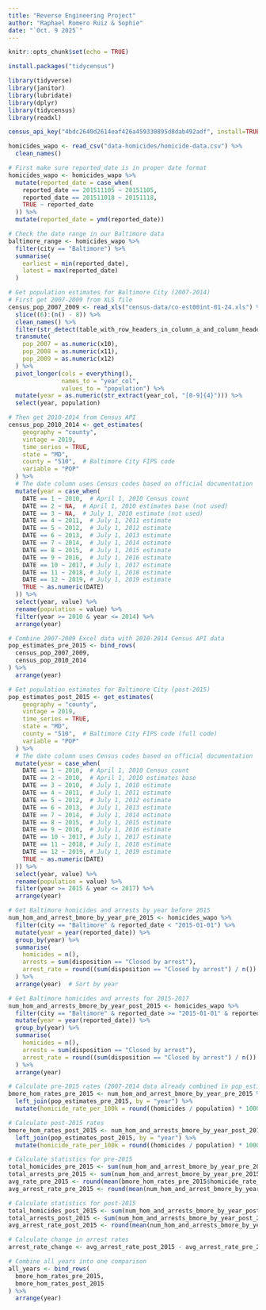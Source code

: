 ```yaml
---
title: "Reverse Engineering Project"
author: "Raphael Romero Ruiz & Sophie"
date: "`Oct. 9 2025`"
---
```


```r
knitr::opts_chunk$set(echo = TRUE)
```

```r
install.packages("tidycensus")
```
```r
library(tidyverse)
library(janitor)
library(lubridate)
library(dplyr)
library(tidycensus)
library(readxl)

census_api_key("4bdc2640d2614eaf426a459330895d8dab492adf", install=TRUE)
```

```r
homicides_wapo <- read_csv("data-homicides/homicide-data.csv") %>% 
  clean_names()
```

```r
# First make sure reported_date is in proper date format
homicides_wapo <- homicides_wapo %>%
  mutate(reported_date = case_when(
    reported_date == 201511105 ~ 20151105,
    reported_date == 201511018 ~ 20151118, 
    TRUE ~ reported_date
  )) %>%
  mutate(reported_date = ymd(reported_date))
```


```r
# Check the date range in our Baltimore data
baltimore_range <- homicides_wapo %>%
  filter(city == "Baltimore") %>%
  summarise(
    earliest = min(reported_date),
    latest = max(reported_date)
  )
```

```r
# Get population estimates for Baltimore City (2007-2014)
# First get 2007-2009 from XLS file
census_pop_2007_2009 <- read_xls("census-data/co-est00int-01-24.xls") %>%
  slice((6):(n() - 8)) %>%
  clean_names() %>%
  filter(str_detect(table_with_row_headers_in_column_a_and_column_headers_in_rows_3_through_4_leading_dots_indicate_sub_parts, "Baltimore city")) %>%
  transmute(
    pop_2007 = as.numeric(x10),
    pop_2008 = as.numeric(x11), 
    pop_2009 = as.numeric(x12)
  ) %>%
  pivot_longer(cols = everything(),
               names_to = "year_col", 
               values_to = "population") %>%
  mutate(year = as.numeric(str_extract(year_col, "[0-9]{4}"))) %>%
  select(year, population)
```

```r
# Then get 2010-2014 from Census API
census_pop_2010_2014 <- get_estimates(
    geography = "county",
    vintage = 2019,
    time_series = TRUE,
    state = "MD",
    county = "510",  # Baltimore City FIPS code
    variable = "POP"
  ) %>%
  # The date column uses Census codes based on official documentation
  mutate(year = case_when(
    DATE == 1 ~ 2010,  # April 1, 2010 Census count
    DATE == 2 ~ NA,  # April 1, 2010 estimates base (not used)
    DATE == 3 ~ NA,  # July 1, 2010 estimate (not used)
    DATE == 4 ~ 2011,  # July 1, 2011 estimate
    DATE == 5 ~ 2012,  # July 1, 2012 estimate
    DATE == 6 ~ 2013,  # July 1, 2013 estimate
    DATE == 7 ~ 2014,  # July 1, 2014 estimate
    DATE == 8 ~ 2015,  # July 1, 2015 estimate
    DATE == 9 ~ 2016,  # July 1, 2016 estimate
    DATE == 10 ~ 2017, # July 1, 2017 estimate
    DATE == 11 ~ 2018, # July 1, 2018 estimate
    DATE == 12 ~ 2019, # July 1, 2019 estimate
    TRUE ~ as.numeric(DATE)
  )) %>%
  select(year, value) %>%
  rename(population = value) %>%
  filter(year >= 2010 & year <= 2014) %>%
  arrange(year)
```

```r
# Combine 2007-2009 Excel data with 2010-2014 Census API data
pop_estimates_pre_2015 <- bind_rows(
  census_pop_2007_2009,
  census_pop_2010_2014
) %>%
  arrange(year)
```

```r
# Get population estimates for Baltimore City (post-2015)
pop_estimates_post_2015 <- get_estimates(
    geography = "county",
    vintage = 2019,
    time_series = TRUE,
    state = "MD",
    county = "510",  # Baltimore City FIPS code (full code)
    variable = "POP"
  ) %>%
  # The date column uses Census codes based on official documentation
  mutate(year = case_when(
    DATE == 1 ~ 2010,  # April 1, 2010 Census count
    DATE == 2 ~ 2010,  # April 1, 2010 estimates base
    DATE == 3 ~ 2010,  # July 1, 2010 estimate
    DATE == 4 ~ 2011,  # July 1, 2011 estimate
    DATE == 5 ~ 2012,  # July 1, 2012 estimate
    DATE == 6 ~ 2013,  # July 1, 2013 estimate
    DATE == 7 ~ 2014,  # July 1, 2014 estimate
    DATE == 8 ~ 2015,  # July 1, 2015 estimate
    DATE == 9 ~ 2016,  # July 1, 2016 estimate
    DATE == 10 ~ 2017, # July 1, 2017 estimate
    DATE == 11 ~ 2018, # July 1, 2018 estimate
    DATE == 12 ~ 2019, # July 1, 2019 estimate
    TRUE ~ as.numeric(DATE)
  )) %>%
  select(year, value) %>%
  rename(population = value) %>%
  filter(year >= 2015 & year <= 2017) %>%
  arrange(year)
```

```r
# Get Baltimore homicides and arrests by year before 2015
num_hom_and_arrest_bmore_by_year_pre_2015 <- homicides_wapo %>%
  filter(city == "Baltimore" & reported_date < "2015-01-01") %>%
  mutate(year = year(reported_date)) %>%
  group_by(year) %>%
  summarise(
    homicides = n(),
    arrests = sum(disposition == "Closed by arrest"),
    arrest_rate = round((sum(disposition == "Closed by arrest") / n()) * 100, 1)
  ) %>%
  arrange(year)  # Sort by year
```

```r
# Get Baltimore homicides and arrests for 2015-2017
num_hom_and_arrests_bmore_by_year_post_2015 <- homicides_wapo %>%
  filter(city == "Baltimore" & reported_date >= "2015-01-01" & reported_date <= "2017-12-31") %>%
  mutate(year = year(reported_date)) %>%
  group_by(year) %>%
  summarise(
    homicides = n(),
    arrests = sum(disposition == "Closed by arrest"),
    arrest_rate = round((sum(disposition == "Closed by arrest") / n()) * 100, 1)
  ) %>%
  arrange(year)
```

```r
# Calculate pre-2015 rates (2007-2014 data already combined in pop_estimates_pre_2015)
bmore_hom_rates_pre_2015 <- num_hom_and_arrest_bmore_by_year_pre_2015 %>%
  left_join(pop_estimates_pre_2015, by = "year") %>%
  mutate(homicide_rate_per_100k = round((homicides / population) * 100000, 1))
```

```r
# Calculate post-2015 rates
bmore_hom_rates_post_2015 <- num_hom_and_arrests_bmore_by_year_post_2015 %>%
  left_join(pop_estimates_post_2015, by = "year") %>%
  mutate(homicide_rate_per_100k = round((homicides / population) * 100000, 1))
```

```r
# Calculate statistics for pre-2015
total_homicides_pre_2015 <- sum(num_hom_and_arrest_bmore_by_year_pre_2015$homicides)
total_arrests_pre_2015 <- sum(num_hom_and_arrest_bmore_by_year_pre_2015$arrests)
avg_rate_pre_2015 <- round(mean(bmore_hom_rates_pre_2015$homicide_rate_per_100k), 1)
avg_arrest_rate_pre_2015 <- round(mean(num_hom_and_arrest_bmore_by_year_pre_2015$arrest_rate), 1)

# Calculate statistics for post-2015
total_homicides_post_2015 <- sum(num_hom_and_arrests_bmore_by_year_post_2015$homicides)
total_arrests_post_2015 <- sum(num_hom_and_arrests_bmore_by_year_post_2015$arrests)
avg_arrest_rate_post_2015 <- round(mean(num_hom_and_arrests_bmore_by_year_post_2015$arrest_rate), 1)

# Calculate change in arrest rates
arrest_rate_change <- avg_arrest_rate_post_2015 - avg_arrest_rate_pre_2015

```

```r
# Combine all years into one comparison
all_years <- bind_rows(
  bmore_hom_rates_pre_2015,
  bmore_hom_rates_post_2015
) %>%
  arrange(year)
```
